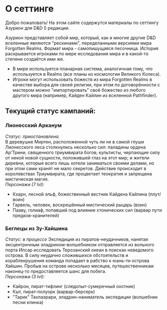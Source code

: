 # О сеттинге

Добро пожаловать! На этом сайте содержутся материалы по сеттингу Азурион для D&D 5 редакции.

Азурион представляет собой мир, который, как и многие другие D&D вселенные являются "рескинами", переделанными версиями мира
Forgotten Realms. Формат мира - самопишущаяся песочница. История раскрывается игроками по мере исследования мира и в какой-то
степени создаётся ими же.

- В мире используется планарная система, аналогичная тому, что используется в Realms (все планы из космологии Великого Колеса).
- Игроки могут использовать божеств из мира Forgotten Realms в качестве выбора для своей религии, при этом по договорённости с
  мастером можно "импортировать" своё божество из любого другого мира (например, Кайден Кайлин из вселенной Pathfinder).

## Текущий статус кампаний:
### Лионесский Арканум
_Статус: приостановлена._  
В деревушке Миртен, расположенной чуть ли не в самой глуши Лионесского леса столкнулись несколько сил: паладины ордена Ар'Трини,
священного триумвирата богов; культисты, черпающие силу от некой новой сущности, положившей глаз на этот мир; и жители деревни,
которые всего лишь хотели заниматься своими делами, но при этом сами хранят не мало секретов. Действие происходит в королевствах
Триумвирата, где процветает теократия и запрещена мистическая магия.  
_Персонажи (7 lvl):_
- Кхарн, лесной эльф, божественный вестник Кайдена Кайлина (плут/воин)
- Гарвель, человек, воскрешённый мистический рыцарь (воин)
- Пааву, голиаф, попавший под влияние хтонических сил (варвар пути предков-хранителей)

### Беглецы из Зу-Хайшина
_Статус: в процессе_
Экспедиция из пиратов-неудачников, нанятая эксцентричным эладрином-волшебником отправляется из вольного порта Илсар исследовать
Терозанский океан в поисках неведомого острова. В силу неудачно сложившихся обстоятельств и кораблекрушения команда попадает в рабство к
юань-ти острова Хайшин. Пробыв на острове несколько месяцев, путешественникам наконец-то предоставляется шанс для побега.  
_Персонажи (3 lvl):_
- Кайрон, пират-тифлинг (следопыт-сумеречный охотник)
- Кыт, пират-полуорк (варвар-берсерк)
- "Тарик" Тахлаэрари, эладрин-наниматель экспедиции (волшебник песни клинка)